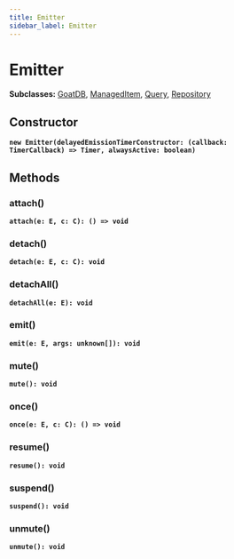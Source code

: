 ```yaml
---
title: Emitter
sidebar_label: Emitter
---
```


# Emitter

**Subclasses:** [GoatDB](/api/classes/goatdb), [ManagedItem](/api/classes/manageditem), [Query](/api/classes/query), [Repository](/api/classes/repository)

## Constructor

**<code>new Emitter(delayedEmissionTimerConstructor: (callback: TimerCallback) =&gt; Timer, alwaysActive: boolean)</code>**

## Methods

### attach()

**<code>attach(e: E, c: C): () =&gt; void</code>**

### detach()

**<code>detach(e: E, c: C): void</code>**

### detachAll()

**<code>detachAll(e: E): void</code>**

### emit()

**<code>emit(e: E, args: unknown[]): void</code>**

### mute()

**<code>mute(): void</code>**

### once()

**<code>once(e: E, c: C): () =&gt; void</code>**

### resume()

**<code>resume(): void</code>**

### suspend()

**<code>suspend(): void</code>**

### unmute()

**<code>unmute(): void</code>**

